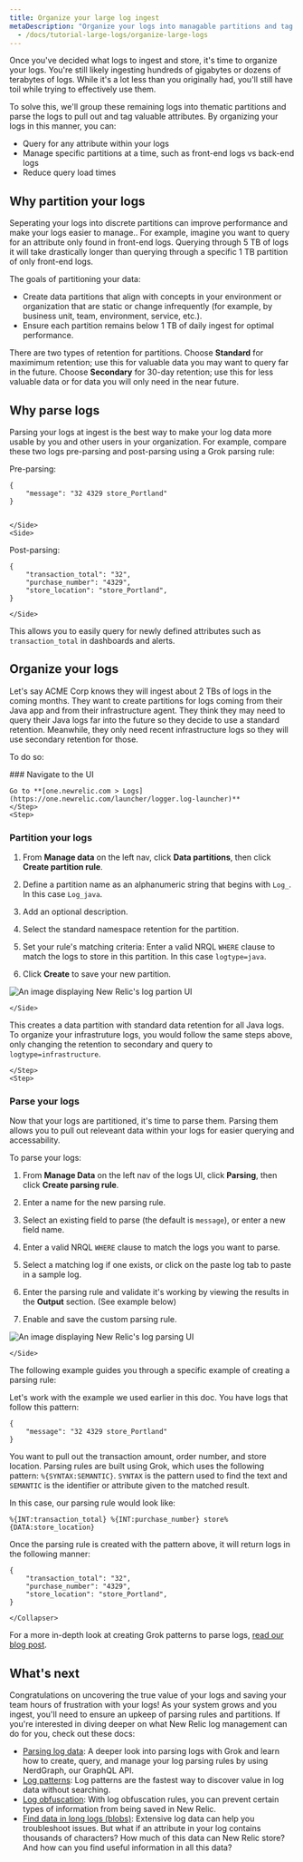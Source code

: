 ```yaml
---
title: Organize your large log ingest
metaDescription: "Organize your logs into managable partitions and tag their attributes with logs parsing"
  - /docs/tutorial-large-logs/organize-large-logs
---
```



Once you've decided what logs to ingest and store, it's time to organize your logs. You're still likely ingesting hundreds of gigabytes or dozens of terabytes of logs. While it's a lot less than you originally had, you'll still have toil while trying to effectively use them. 

To solve this, we'll group these remaining logs into thematic partitions and parse the logs to pull out and tag valuable attributes. By organizing your logs in this manner, you can:

* Query for any attribute within your logs
* Manage specific partitions at a time, such as front-end logs vs back-end logs
* Reduce query load times 


## Why partition your logs

Seperating your logs into discrete partitions can improve performance and make your logs easier to manage.. For example, imagine you want to query for an attribute only found in front-end logs. Querying through 5 TB of logs it will take drastically longer than querying through a specific 1 TB partition of only front-end logs. 

The goals of partitioning your data:
*   Create data partitions that align with concepts in your environment or organization that are static or change infrequently (for example, by business unit, team, environment, service, etc.).
*  Ensure each partition remains below 1 TB of daily ingest for optimal performance.

There are two types of retention for partitions. Choose **Standard** for maximimum retention; use this for valuable data you may want to query far in the future. Choose **Secondary** for 30-day retention; use this for less valuable data or for data you will only need in the near future. 

## Why parse logs

Parsing your logs at ingest is the best way to make your log data more usable by you and other users in your organization. For example, compare these two logs pre-parsing and post-parsing using a Grok parsing rule:

<SideBySide>
    <Side>
Pre-parsing:

```
{
    "message": "32 4329 store_Portland"
}


```

    </Side>
    <Side>

Post-parsing:

```
{
    "transaction_total": "32",
    "purchase_number": "4329",
    "store_location": "store_Portland",
}
```

    </Side>
</SideBySide>



This allows you to easily query for newly defined attributes such as `transaction_total` in dashboards and alerts.



## Organize your logs

Let's say ACME Corp knows they will ingest about 2 TBs of logs in the coming months. They want to create partitions for logs coming from their Java app and from their infrastructure agent. They think they may need to query their Java logs far into the future so they decide to use a standard retention. Meanwhile, they only need recent infrastructure logs so they will use secondary retention for those.

To do so:

<Steps>
    <Step>
    ### Navigate to the UI

    Go to **[one.newrelic.com > Logs](https://one.newrelic.com/launcher/logger.log-launcher)**    
    </Step>
    <Step>

### Partition your logs



<SideBySide>
    <Side>

1. From **Manage data** on the left nav, click **Data partitions**, then click **Create partition rule**.
2. Define a partition name as an alphanumeric string that begins with `Log_`. In this case `Log_java`. 
3. Add an optional description.
4. Select the standard namespace retention for the partition.
5. Set your rule's matching criteria: Enter a valid NRQL `WHERE` clause to match the logs to store in this partition. In this case `logtype=java`.
6. Click **Create** to save your new partition.

    </Side>
    <Side>

<img
    title="log-partition"
    alt="An image displaying New Relic's log partion UI"
    src={logsPartition}
/>

    </Side>
</SideBySide>




This creates a data partition with standard data retention for all Java logs. To organize your infrastruture logs, you would follow the same steps above, only changing the retention to secondary and query to `logtype=infrastructure`.

    </Step>
    <Step>

### Parse your logs

Now that your logs are partitioned, it's time to parse them. Parsing them allows you to pull out releveant data within your logs for easier querying and accessability.

To parse your logs:

<SideBySide>
    <Side>

1. From **Manage Data** on the left nav of the logs UI, click **Parsing**, then click **Create parsing rule**.
2. Enter a name for the new parsing rule.
3. Select an existing field to parse (the default is `message`), or enter a new field name.
4. Enter a valid NRQL `WHERE` clause to match the logs you want to parse. 
5. Select a matching log if one exists, or click on the paste log tab to paste in a sample log.
6. Enter the parsing rule and validate it's working by viewing the results in the **Output** section. (See example below)
7. Enable and save the custom parsing rule.

    </Side>
    <Side>

<img
    title="log-parsing"
    alt="An image displaying New Relic's log parsing UI"
    src={logsParsing}
/>

    </Side>
</SideBySide>



The following example guides you through a specific example of creating a parsing rule:

<CollapserGroup>
    <Collapser
        id="example"
        title="Parsing logs example"
    >
Let's work with the example we used earlier in this doc. You have logs that follow this pattern:

```
{
    "message": "32 4329 store_Portland"
}
```

You want to pull out the transaction amount, order number, and store location. Parsing rules are built using Grok, which uses the following pattern: `%{SYNTAX:SEMANTIC}`. `SYNTAX` is the pattern used to find the text and `SEMANTIC` is the identifier or attribute given to the matched result.

In this case, our parsing rule would look like:

```
%{INT:transaction_total} %{INT:purchase_number} store%{DATA:store_location}
```

Once the parsing rule is created with the pattern above, it will return logs in the following manner:

```
{
    "transaction_total": "32",
    "purchase_number": "4329",
    "store_location": "store_Portland",
}
```
    </Collapser>
</CollapserGroup>

For a more in-depth look at creating Grok patterns to parse logs, [read our blog post](https://newrelic.com/blog/how-to-relic/how-to-use-grok-log-parsing).
    </Step>
</Steps>

## What's next

Congratulations on uncovering the true value of your logs and saving your team hours of frustration with your logs! As your system grows and you ingest, you'll need to ensure an upkeep of parsing rules and partitions. If you're interested in diving deeper on what New Relic log management can do for you, check out these docs:

* [Parsing log data](/docs/logs/ui-data/parsing): A deeper look into parsing logs with Grok and learn how to create, query, and manage your log parsing rules by using NerdGraph, our GraphQL API.
* [Log patterns](/docs/logs/ui-data/find-unusual-logs-log-patterns/): Log patterns are the fastest way to discover value in log data without searching.
* [Log obfuscation](/docs/logs/ui-data/obfuscation-ui/): With log obfuscation rules, you can prevent certain types of information from being saved in New Relic.
* [Find data in long logs (blobs)](/docs/logs/ui-data/long-logs-blobs/): Extensive log data can help you troubleshoot issues. But what if an attribute in your log contains thousands of characters? How much of this data can New Relic store? And how can you find useful information in all this data?

<DocTiles numbered>
  <DocTile title='Get started' path="/docs/tutorial-large-logs/get-started-managing-large-logs" ></DocTile>
  <DocTile title='Filter and reduce your log ingest'   path="/docs/tutorial-large-logs/filter-large-logs" ></DocTile>
  <DocTile title='Organize your logs' label={{text: 'You are here', color: '#FCD672'}} path="/docs/tutorial-large-logs/organize-large-logs" ></DocTile>
</DocTiles>

